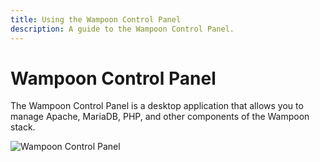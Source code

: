 ```yaml
---
title: Using the Wampoon Control Panel
description: A guide to the Wampoon Control Panel.
---
```


# Wampoon Control Panel

The Wampoon Control Panel is a desktop application that allows you to manage Apache, MariaDB, PHP, and other components of the Wampoon stack.

![Wampoon Control Panel](../../../assets/wampoon-ui/WampoonControl.png)



